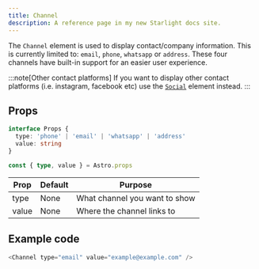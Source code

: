 ```yaml
---
title: Channel
description: A reference page in my new Starlight docs site.
---
```



The `Channel` element is used to display contact/company information. This is currently limited to: `email`, `phone`, `whatsapp` or `address`. These four channels have built-in support for an easier user experience.

:::note[Other contact platforms]
If you want to display other contact platforms (i.e. instagram, facebook etc) use the [`Social`](/elements/social) element instead.
:::

## Props
```ts
interface Props {
  type: 'phone' | 'email' | 'whatsapp' | 'address'
  value: string
}

const { type, value } = Astro.props
```

| Prop | Default | Purpose |
| ----------- | ----------- | ----------- |
| type | None | What channel you want to show |
| value | None | Where the channel links to |


## Example code
```js title="index.astro"
<Channel type="email" value="example@example.com" />
```

<Showcase>
  <Channel type="email" value="example@example.com" />
</Showcase>